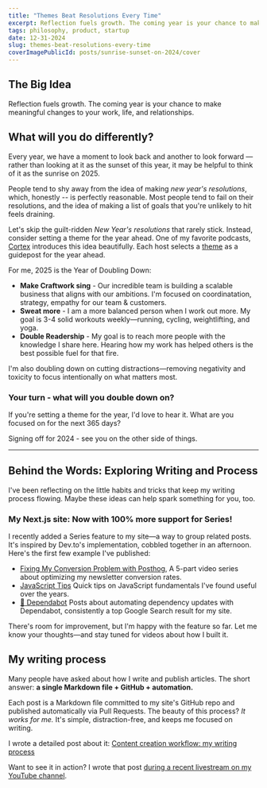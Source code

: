 ```yaml
---
title: "Themes Beat Resolutions Every Time"
excerpt: Reflection fuels growth. The coming year is your chance to make meaningful changes to your work, life, and relationships.
tags: philosophy, product, startup
date: 12-31-2024
slug: themes-beat-resolutions-every-time
coverImagePublicId: posts/sunrise-sunset-on-2024/cover
---
```


## The Big Idea

Reflection fuels growth. The coming year is your chance to make meaningful changes to your work, life, and relationships.

## What will you do differently?

Every year, we have a moment to look back and another to look forward — rather than looking at it as the sunset of this year, it may be helpful to think of it as the sunrise on 2025.


People tend to shy away from the idea of making _new year's resolutions_, which, honestly -- is perfectly reasonable. Most people tend to fail on their resolutions, and the idea of making a list of goals that you're unlikely to hit feels draining.

Let's skip the guilt-ridden _New Year's resolutions_ that rarely stick. Instead, consider setting a theme for the year ahead. One of my favorite podcasts, [Cortex](https://cortex.fm)
 introduces this idea beautifully. Each host selects a [theme](https://www.youtube.com/watch?v=ikXyZ-_L-NA) as a guidepost for the year ahead.

For me, 2025 is the Year of Doubling Down:

- **Make Craftwork sing** - Our incredible team is building a scalable business that aligns with our ambitions. I'm focused on coordinatation, strategy, empathy for our team & customers.
- **Sweat more** - I am a more balanced person when I work out more. My goal is 3-4 solid workouts weekly—running, cycling, weightlifting, and yoga.
- **Double Readership** - My goal is to reach more people with the knowledge I share here. Hearing how my work has helped others is the best possible fuel for that fire.

I'm also doubling down on cutting distractions—removing negativity and toxicity to focus intentionally on what matters most.

### Your turn - what will you double down on?

If you're setting a theme for the year, I'd love to hear it. What are you focused on for the next 365 days?

Signing off for 2024 - see you on the other side of things.

---

## Behind the Words: Exploring Writing and Process

I've been reflecting on the little habits and tricks that keep my writing process flowing. Maybe these ideas can help spark something for you, too.

### My Next.js site: Now with 100% more support for Series!

I recently added a Series feature to my site—a way to group related posts. It's inspired by Dev.to's implementation, cobbled together in an afternoon. Here's the first few example I've published:

- [Fixing My Conversion Problem with Posthog](https://mikebifulco.com/series/fixing-my-conversion-problem-with-posthog), A 5-part video series about optimizing my newsletter conversion rates.
- [JavaScript Tips](https://mikebifulco.com/series/javascript-tips) Quick tips on JavaScript fundamentals I've found useful over the years.
- [🤖 Dependabot](https://mikebifulco.com/series/dependabot) Posts about automating dependency updates with Dependabot, consistently a top Google Search result for my site.

There's room for improvement, but I'm happy with the feature so far. Let me know your thoughts—and stay tuned for videos about how I built it.

## My writing process

Many people have asked about how I write and publish articles. The short answer: **a single Markdown file + GitHub + automation.**

Each post is a Markdown file committed to my site's GitHub repo and published automatically via Pull Requests. The beauty of this process? _It works for me._ It's simple, distraction-free, and keeps me focused on writing.

I wrote a detailed post about it: [Content creation workflow: my writing process](https://mikebifulco.com/posts/content-creation-workflow-my-writing-process)

 Want to see it in action? I wrote that post [during a recent livestream on my YouTube channel](https://www.youtube.com/watch?v=adHRQUONKFo).
